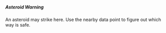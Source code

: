 ##### Asteroid Warning

An asteroid may strike here. Use the nearby data point to
figure out which way is safe.

